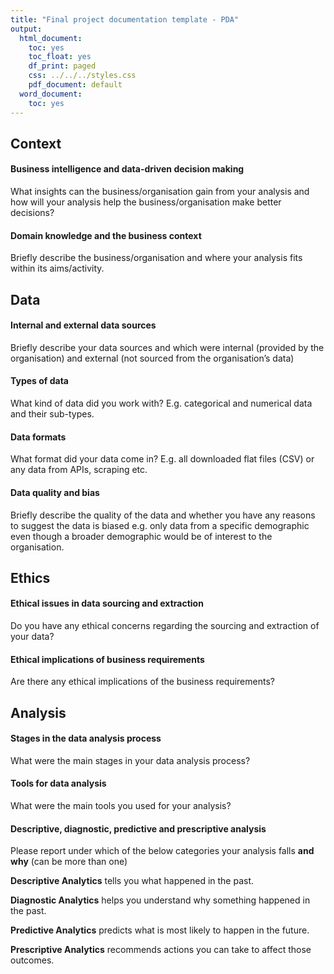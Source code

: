 ```yaml
---
title: "Final project documentation template - PDA"
output:
  html_document:
    toc: yes
    toc_float: yes
    df_print: paged
    css: ../../../styles.css
    pdf_document: default
  word_document:
    toc: yes
---
```



## Context

#### Business intelligence and data-driven decision making

What insights can the business/organisation gain from your analysis and how will your analysis help the business/organisation make better decisions? 

#### Domain knowledge and the business context

Briefly describe the business/organisation and where your analysis fits within its aims/activity. 

## Data

#### Internal and external data sources

Briefly describe your data sources and which were internal (provided by the organisation) and external (not sourced from the organisation's data)

#### Types of data

What kind of data did you work with? E.g. categorical and numerical data and their sub-types.

#### Data formats

What format did your data come in? E.g. all downloaded flat files (CSV) or any data from APIs, scraping etc.

#### Data quality and bias

Briefly describe the quality of the data and whether you have any reasons to suggest the data is biased e.g. only data from a specific demographic even though a broader demographic would be of interest to the organisation.

## Ethics

#### Ethical issues in data sourcing and extraction

Do you have any ethical concerns regarding the sourcing and extraction of your data? 

#### Ethical implications of business requirements

Are there any ethical implications of the business requirements?

## Analysis

#### Stages in the data analysis process

What were the main stages in your data analysis process?

#### Tools for data analysis

What were the main tools you used for your analysis?

#### Descriptive, diagnostic, predictive and prescriptive analysis

Please report under which of the below categories your analysis falls **and why** (can be more than one) 

::: {.emphasis}
**Descriptive Analytics** tells you what happened in the past.

**Diagnostic Analytics** helps you understand why something happened in the past.

**Predictive Analytics** predicts what is most likely to happen in the future.

**Prescriptive Analytics** recommends actions you can take to affect those outcomes.
:::

